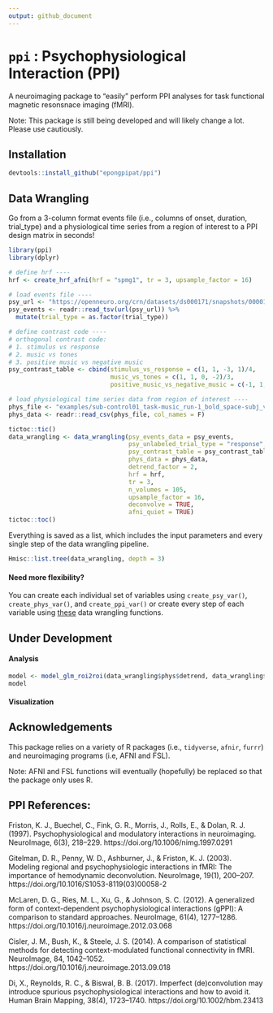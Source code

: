 ```yaml
---
output: github_document
---
```


# `ppi` : Psychophysiological Interaction (PPI)

A neuroimaging package to "easily" perform PPI analyses for task functional magnetic resonsnace imaging (fMRI).

Note: This package is still being developed and will likely change a lot. Please use cautiously.

## Installation
```r
devtools::install_github("epongpipat/ppi")
```

## Data Wrangling

Go from a 3-column format events file (i.e., columns of onset, duration, trial_type) and a physiological time series from a region of interest to a PPI design matrix in seconds!

```r
library(ppi)
library(dplyr)

# define hrf ----
hrf <- create_hrf_afni(hrf = "spmg1", tr = 3, upsample_factor = 16)

# load events file ----
psy_url <- "https://openneuro.org/crn/datasets/ds000171/snapshots/00001/files/sub-control01:func:sub-control01_task-music_run-1_events.tsv"
psy_events <- readr::read_tsv(url(psy_url)) %>%
  mutate(trial_type = as.factor(trial_type))

# define contrast code ----
# orthogonal contrast code:
# 1. stimulus vs response
# 2. music vs tones
# 3. positive music vs negative music
psy_contrast_table <- cbind(stimulus_vs_response = c(1, 1, -3, 1)/4,
                            music_vs_tones = c(1, 1, 0, -2)/3,
                            positive_music_vs_negative_music = c(-1, 1, 0, 0)/2)

# load physiological time series data from region of interest ----
phys_file <- "examples/sub-control01_task-music_run-1_bold_space-subj_vox-32-24-38.csv"
phys_data <- readr::read_csv(phys_file, col_names = F)

tictoc::tic()
data_wrangling <- data_wrangling(psy_events_data = psy_events, 
                                 psy_unlabeled_trial_type = "response", 
                                 psy_contrast_table = psy_contrast_table, 
                                 phys_data = phys_data, 
                                 detrend_factor = 2,
                                 hrf = hrf, 
                                 tr = 3, 
                                 n_volumes = 105, 
                                 upsample_factor = 16, 
                                 deconvolve = TRUE,
                                 afni_quiet = TRUE)
tictoc::toc()
```

Everything is saved as a list, which includes the input parameters and every single step of the data wrangling pipeline.

```r
Hmisc::list.tree(data_wrangling, depth = 3)
```

#### Need more flexibility?

You can create each individual set of variables using `create_psy_var()`, `create_phys_var()`, and `create_ppi_var()` or create every step of each variable using [these](https://ekarinpongpipat.com/ppi/reference/index.html#section-data-wrangling) data wrangling functions.

## Under Development

#### Analysis 
```r
model <- model_glm_roi2roi(data_wrangling$phys$detrend, data_wrangling$design_matrix)
model
```

#### Visualization

## Acknowledgements
This package relies on a variety of R packages (i.e., `tidyverse`, `afnir`, `furrr`) and neuroimaging programs (i.e, AFNI and FSL).

Note: AFNI and FSL functions will eventually (hopefully) be replaced so that the package only uses R.

## PPI References:

Friston, K. J., Buechel, C., Fink, G. R., Morris, J., Rolls, E., & Dolan, R. J. (1997). Psychophysiological and modulatory interactions in neuroimaging. NeuroImage, 6(3), 218–229. https://doi.org/10.1006/nimg.1997.0291

Gitelman, D. R., Penny, W. D., Ashburner, J., & Friston, K. J. (2003). Modeling regional and psychophysiologic interactions in fMRI: The importance of hemodynamic deconvolution. NeuroImage, 19(1), 200–207. https://doi.org/10.1016/S1053-8119(03)00058-2

McLaren, D. G., Ries, M. L., Xu, G., & Johnson, S. C. (2012). A generalized form of context-dependent psychophysiological interactions (gPPI): A comparison to standard approaches. NeuroImage, 61(4), 1277–1286. https://doi.org/10.1016/j.neuroimage.2012.03.068

Cisler, J. M., Bush, K., & Steele, J. S. (2014). A comparison of statistical methods for detecting context-modulated functional connectivity in fMRI. NeuroImage, 84, 1042–1052. https://doi.org/10.1016/j.neuroimage.2013.09.018

Di, X., Reynolds, R. C., & Biswal, B. B. (2017). Imperfect (de)convolution may introduce spurious psychophysiological interactions and how to avoid it. Human Brain Mapping, 38(4), 1723–1740. https://doi.org/10.1002/hbm.23413
